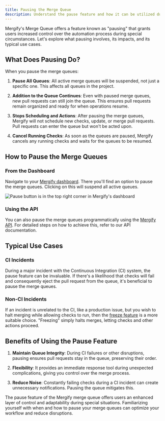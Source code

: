 ```yaml
---
title: Pausing the Merge Queue
description: Understand the pause feature and how it can be utilized during CI incidents.
---
```



Mergify's Merge Queue offers a feature known as "pausing" that grants users
increased control over the automation process during special circumstances.
Let's explore what pausing involves, its impacts, and its typical use cases.

## What Does Pausing Do?

When you pause the merge queues:

1. **Pause All Queues**: All active merge queues will be suspended, not just a
   specific one. This affects all queues in the project.

2. **Addition to the Queue Continues**: Even with paused merge queues, new pull
   requests can still join the queue. This ensures pull requests remain
   organized and ready for when operations resume.

3. **Stops Scheduling and Actions**: After pausing the merge queues, Mergify
   will not schedule new checks, update, or merge pull requests. Pull requests
   can enter the queue but won't be acted upon.

4. **Cancel Running Checks**: As soon as the queues are paused, Mergify cancels
   any running checks and waits for the queues to be resumed.

## How to Pause the Merge Queues

### From the Dashboard

Navigate to your [Mergify dashboard](https://dashboard.mergify.com). There
you'll find an option to pause the merge queues. Clicking on this will suspend
all active queues.

<Image alt="Pause button is in the top right corner in Mergify's dashboard" src={screenshotButtonPause} />

### Using the API

You can also pause the merge queues programmatically using the [Mergify
API](/api-usage). For detailed steps on how to achieve this, refer to our API
documentation.

## Typical Use Cases

### CI Incidents

During a major incident with the Continuous Integration (CI) system, the pause
feature can be invaluable. If there's a likelihood that checks will fail and
consequently eject the pull request from the queue, it's beneficial to pause
the merge queues.

### Non-CI Incidents

If an incident is unrelated to the CI, like a production issue, but you wish to
halt merging while allowing checks to run, then the [freeze feature](/merge-queue/freeze) is
a more suitable choice. "Freezing" simply halts merges, letting checks and
other actions proceed.

## Benefits of Using the Pause Feature

1. **Maintain Queue Integrity**: During CI failures or other disruptions,
   pausing ensures pull requests stay in the queue, preserving their order.

2. **Flexibility**: It provides an immediate response tool during unexpected
   complications, giving you control over the merge process.

3. **Reduce Noise**: Constantly failing checks during a CI incident can create
   unnecessary notifications. Pausing the queue mitigates this.

The pause feature of the Mergify merge queue offers users an enhanced layer of
control and adaptability during special situations. Familiarizing yourself with
when and how to pause your merge queues can optimize your workflow and reduce
disruptions.
